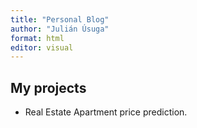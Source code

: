 ```yaml
---
title: "Personal Blog"
author: "Julián Úsuga"
format: html
editor: visual
---
```


## My projects

- Real Estate Apartment price prediction.
